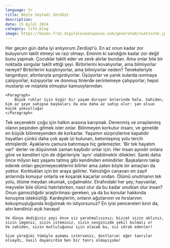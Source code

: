 ```yaml
---
language: tr
title: Böyle Söyledi Zerdüşt
description: 
date: 15 Eylül 2024
category: life,blog
image: https://bazen.fra1.digitaloceanspaces.com/generated/nietzsche.jpg
---
```


<Paragraph>
    Her geçen gün daha iyi anlıyorum Zerdüşt'ü. En az onun kadar zor buluyorum taklit etmeyi ve razı olmayı.
    Eminim ki sandığım kadar zor değil bunu yapmak. Çocuklar taklit eder ve zevk alırlar bundan.
    Ama onlar bile bir noktada sorgular taklit ettiği şeyi.
</Paragraph>

<Quote>
    <Paragraph>
        Birbirlerini kovalıyorlar, ama bilmiyorlar nereye? Birbirlerini kızıştırıyorlar, ama bilmiyorlar neden?
        Tenekeleriyle tangırdıyor, altınlarıyla şıngırdıyorlar. Üşüyorlar ve yanık sularda ısınmaya çalışıyorlar;
        kızışıyorlar ve donmuş tinlerde serinlemeye çalışıyorlar; hepsi mustarip ve müptela olmuştur kamuoylarından.
    </Paragraph>

    <Paragraph>
        Büyük ruhlar için özgür bir yaşam duruyor önlerinde hala. Sahiden, kim az şeye sahipse başkaları da ona daha az sahip olur: şan olsun küçük yoksulluğa!
    </Paragraph>
</Quote>

<Paragraph>
    Tek seçenektir çoğu için halkın arasına karışmak. Denenmiş ve onaylanmış olanın peşinden gitmek ister onlar.
    Bilinmeyen korkutur insanı, ve genelde en büyük bilinmeyenden de korkarlar.
</Paragraph>

<Paragraph>
    Yaşamın sürprizlerine kapalıdır hayatları çünkü daha çok ayak izi bulunan, betonlaşmış yolu tercih etmişlerdir. Ayaklarını çamura batırmaya hiç gelemezler.
    'Bir tek hayatım var!' derler ve düşünmek zaman kaybıdır onlar için. Her insan aynıdır onlara göre ve kendileri için de diğerleriyle 'aynı' olabilmektir dilekleri.
    Sanki daha önce milyon kez yaşamı tatmış gibi kendinden emindirler. Başkalarını takip ederek onları geçemeyeceklerini bilirler ama zaten böyle bir amaçları da yoktur.
</Paragraph>

<Paragraph>
    Korktukları için bir araya gelirler. Yalnızlığın canavarı en zayıf anlarında konuşur onlarla ve koşarak kaçarlar ondan. 
    Ölümü unutmanın tek yolu, ölüme meydan okumak, çoğalmaktır.
    Etrafındaki her şey; hayvanlar, meyveler bile ölümü hatırlatırken, nasıl olur da bu kadar unutkan olur insan?
    Onun gamsızlığıdır araştırılması gereken, ya da bu konular hakkında konuşma isteksizliği.
</Paragraph>

<Quote>
    Kardeşlerim, onların ağızlarının ve hırslarının kokuşmuşluğunda boğulmak mı istiyorsunuz? En iyisi pencereleri kırın da, atın kendinizi açık havaya!

    Ve dünya dediğiniz şeyi önce siz yaratmalısınız; bizzat sizin aklınız, sizin imgeniz, sizin isteminiz, sizin sevginizde şekil bulmalı o!
    Ve sahiden, sizin mutluluğunuz için olacak bu, siz idrak edenler!

    Size yüreğimi tümüyle açmamı isterseniz, dostlarım: eğer tanrılar olsaydı, nasıl dayanırdım ben bir tanrı olmayışıma!
</Quote>